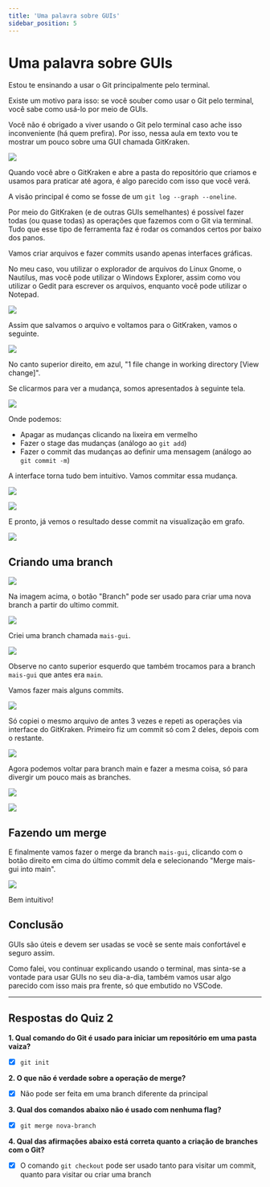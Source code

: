 ```yaml
---
title: 'Uma palavra sobre GUIs'
sidebar_position: 5
---
```


# Uma palavra sobre GUIs

Estou te ensinando a usar o Git principalmente pelo terminal.

Existe um motivo para isso: se você souber como usar o Git pelo terminal, você sabe como usá-lo por meio de GUIs.

Você não é obrigado a viver usando o Git pelo terminal caso ache isso inconveniente (há quem prefira). Por isso, nessa aula em texto vou te mostrar um pouco sobre uma GUI chamada GitKraken.

![](./assets/Pasted%20image%2020240519122648.png)

Quando você abre o GitKraken e abre a pasta do repositório que criamos e usamos para praticar até agora, é algo parecido com isso que você verá.

A visão principal é como se fosse de um `git log --graph --oneline`.

Por meio do GitKraken (e de outras GUIs semelhantes) é possível fazer todas (ou quase todas) as operações que fazemos com o Git via terminal. Tudo que esse tipo de ferramenta faz é rodar os comandos certos por baixo dos panos.

Vamos criar arquivos e fazer commits usando apenas interfaces gráficas.

No meu caso, vou utilizar o explorador de arquivos do Linux Gnome, o Nautilus, mas você pode utilizar o Windows Explorer, assim como vou utilizar o Gedit para escrever os arquivos, enquanto você pode utilizar o Notepad.

![](./assets/Pasted%20image%2020240519123155.png)

Assim que salvamos o arquivo e voltamos para o GitKraken, vamos o seguinte.

![](./assets/Pasted%20image%2020240519123236.png)

No canto superior direito, em azul, "1 file change in working directory [View change]".

Se clicarmos para ver a mudança, somos apresentados à seguinte tela.

![](./assets/Pasted%20image%2020240519123348.png)

Onde podemos:

- Apagar as mudanças clicando na lixeira em vermelho
- Fazer o stage das mudanças (análogo ao `git add`)
- Fazer o commit das mudanças ao definir uma mensagem (análogo ao `git commit -m`)

A interface torna tudo bem intuitivo. Vamos commitar essa mudança.

![](./assets/Pasted%20image%2020240519123530.png)

![](./assets/Pasted%20image%2020240519123604.png)

E pronto, já vemos o resultado desse commit na visualização em grafo.

![](./assets/Pasted%20image%2020240519123640.png)

## Criando uma branch

![](./assets/Pasted%20image%2020240519123717.png)

Na imagem acima, o botão "Branch" pode ser usado para criar uma nova branch a partir do ultimo commit.

![](./assets/Pasted%20image%2020240519123805.png)

Criei uma branch chamada `mais-gui`.

![](./assets/Pasted%20image%2020240519123824.png)

Observe no canto superior esquerdo que também trocamos para a branch `mais-gui` que antes era `main`.

Vamos fazer mais alguns commits.

![](./assets/Pasted%20image%2020240519123925.png)

Só copiei o mesmo arquivo de antes 3 vezes e repeti as operações via interface do GitKraken. Primeiro fiz um commit só com 2 deles, depois com o restante.

![](./assets/Pasted%20image%2020240519124036.png)

Agora podemos voltar para branch main e fazer a mesma coisa, só para divergir um pouco mais as branches.

![](./assets/Pasted%20image%2020240519124105.png)

![](./assets/Pasted%20image%2020240519124205.png)

## Fazendo um merge

E finalmente vamos fazer o merge da branch `mais-gui`, clicando com o botão direito em cima do último commit dela e selecionando "Merge mais-gui into main".

![](./assets/Pasted%20image%2020240519125151.png)

Bem intuitivo!

## Conclusão

GUIs são úteis e devem ser usadas se você se sente mais confortável e seguro assim.

Como falei, vou continuar explicando usando o terminal, mas sinta-se a vontade para usar GUIs no seu dia-a-dia, também vamos usar algo parecido com isso mais pra frente, só que embutido no VSCode.

---

## Respostas do Quiz 2

**1. Qual comando do Git é usado para iniciar um repositório em uma pasta vaiza?**

- [x] `git init`

**2. O que não é verdade sobre a operação de merge?**

- [x] Não pode ser feita em uma branch diferente da principal

**3. Qual dos comandos abaixo não é usado com nenhuma flag?**

- [x] `git merge nova-branch`

**4. Qual das afirmações abaixo está correta quanto a criação de branches com o Git?**

- [x] O comando `git checkout` pode ser usado tanto para visitar um commit, quanto para visitar ou criar uma branch